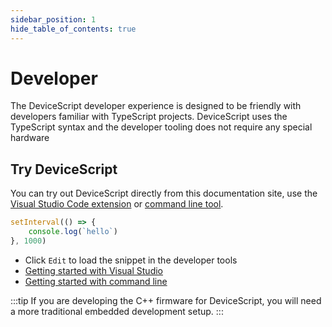 ```yaml
---
sidebar_position: 1
hide_table_of_contents: true
---
```


# Developer

The DeviceScript developer experience is designed to be friendly with developers familiar with TypeScript projects.
DeviceScript uses the TypeScript syntax and the developer tooling does not require any special hardware

## Try DeviceScript

You can try out DeviceScript directly from this documentation site, use the [Visual Studio Code extension](/getting-started/vscode) or [command line tool](/getting-started/cli).

```ts edit codesandbox
setInterval(() => {
    console.log(`hello`)
}, 1000)
```

-   Click `Edit` to load the snippet in the developer tools
-   [Getting started with Visual Studio](/getting-started/vscode)
-   [Getting started with command line](/getting-started/cli)

:::tip
If you are developing the C++ firmware for DeviceScript,
you will need a more traditional embedded development setup.
:::
